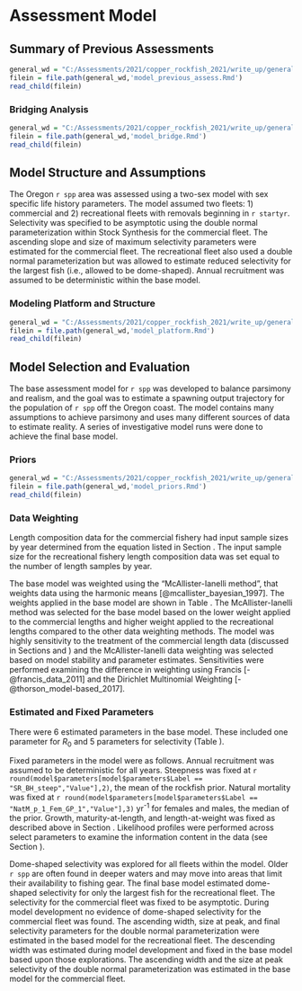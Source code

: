 # Assessment Model

## Summary of Previous Assessments 

```r
general_wd = "C:/Assessments/2021/copper_rockfish_2021/write_up/general_text"
filein = file.path(general_wd,'model_previous_assess.Rmd')
read_child(filein)
```

### Bridging Analysis


```r
general_wd = "C:/Assessments/2021/copper_rockfish_2021/write_up/general_text"
filein = file.path(general_wd,'model_bridge.Rmd')
read_child(filein)
```

## Model Structure and Assumptions

The Oregon `r spp` area was assessed using a two-sex model with sex specific life history parameters.  The model assumed two fleets: 1) commercial and 2) recreational fleets with removals beginning in `r startyr`. Selectivity was specified to be asymptotic using the double normal parameterization within Stock Synthesis for the commercial fleet. The ascending slope and size of maximum selectivity parameters were estimated for the commercial fleet.  The recreational fleet also used a double normal parameterization but was allowed to estimate reduced selectivity for the largest fish (i.e., allowed to be dome-shaped). Annual recruitment was assumed to be deterministic within the base model. 

### Modeling Platform and Structure

```r
general_wd = "C:/Assessments/2021/copper_rockfish_2021/write_up/general_text"
filein = file.path(general_wd,'model_platform.Rmd')
read_child(filein)
``` 

## Model Selection and Evaluation

The base assessment model for `r spp` was developed to balance parsimony and realism, and the goal was to estimate a spawning output trajectory for the population of `r spp` off the Oregon coast. The model contains many assumptions to achieve parsimony and uses many different sources of data to estimate reality. A series of investigative model runs were done to achieve the final base model.


### Priors

```r
general_wd = "C:/Assessments/2021/copper_rockfish_2021/write_up/general_text"
filein = file.path(general_wd,'model_priors.Rmd')
read_child(filein)
```  

### Data Weighting

Length composition data for the commercial fishery had input sample sizes by year determined from the equation listed in Section \ref{commercial-fishery}. The input sample size for the recreational fishery length composition data was set equal to the number of length samples by year.   

The base  model was weighted using the "McAllister-Ianelli method", that weights data using the harmonic means [@mcallister_bayesian_1997]. The weights applied in the base model are shown in Table \ref{tab:dw}. The McAllister-Ianelli method was selected for the base model based on the lower weight applied to the commercial lengths and higher weight applied to the recreational lengths compared to the other data weighting methods. The model was highly sensitivity to the treatment of the commercial length data (discussed in Sections \ref{para-estimates} and \ref{sensitivities}) and the McAllister-Ianelli data weighting was selected based on model stability and parameter estimates.  Sensitivities were performed examining the difference in weighting using Francis [-@francis_data_2011] and the Dirichlet Multinomial Weighting [-@thorson_model-based_2017].

### Estimated and Fixed Parameters

There were 6 estimated parameters in the base model. These included one parameter for $R_0$ and 5 parameters for selectivity (Table \ref{tab:params}).

Fixed parameters in the model were as follows. Annual recruitment was assumed to be deterministic for all years. Steepness was fixed at `r round(model$parameters[model$parameters$Label == "SR_BH_steep","Value"],2)`, the mean of the rockfish prior. Natural mortality was fixed at `r round(model$parameters[model$parameters$Label == "NatM_p_1_Fem_GP_1","Value"],3)` yr^-1^ for females and males, the median of the prior.   Growth, maturity-at-length, and length-at-weight was fixed as described above in Section \ref{biological-data}. Likelihood profiles were performed across select parameters to examine the information content in the data (see Section \ref{like-profiles}). 

Dome-shaped selectivity was explored for all fleets within the model. Older `r spp` are often found in deeper waters and may move into areas that limit their availability to fishing gear. The final base model estimated dome-shaped selectivity for only the largest fish for the recreational fleet. The selectivity for the commercial fleet was fixed to be asymptotic. During model development no evidence of dome-shaped selectivity for the commercial fleet was found. The ascending width, size at peak, and final selectivity parameters for the double normal parameterization were estimated in the based model for the recreational fleet. The descending width was estimated during model development and fixed in the base model based upon those explorations. The ascending width and the size at peak selectivity of the double normal parameterization was estimated in the base model for the commercial fleet. 

